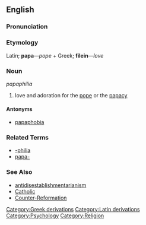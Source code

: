 ==English==

===Pronunciation===
{{substub}}

===Etymology===
Latin; '''papa'''&mdash;''pope'' + Greek; '''filein'''&mdash;''love''

===Noun===
''papaphilia''

# love and adoration for the [[pope]] or the [[papacy]]

====Antonyms====
* [[papaphobia]]

===Related Terms===
* [[-philia]]
* [[papa-]]

===See Also===
* [[antidisestablishmentarianism]]
* [[Catholic]]
* [[Counter-Reformation]]

[[Category:Greek derivations]]
[[Category:Latin derivations]]
[[Category:Psychology]]
[[Category:Religion]]